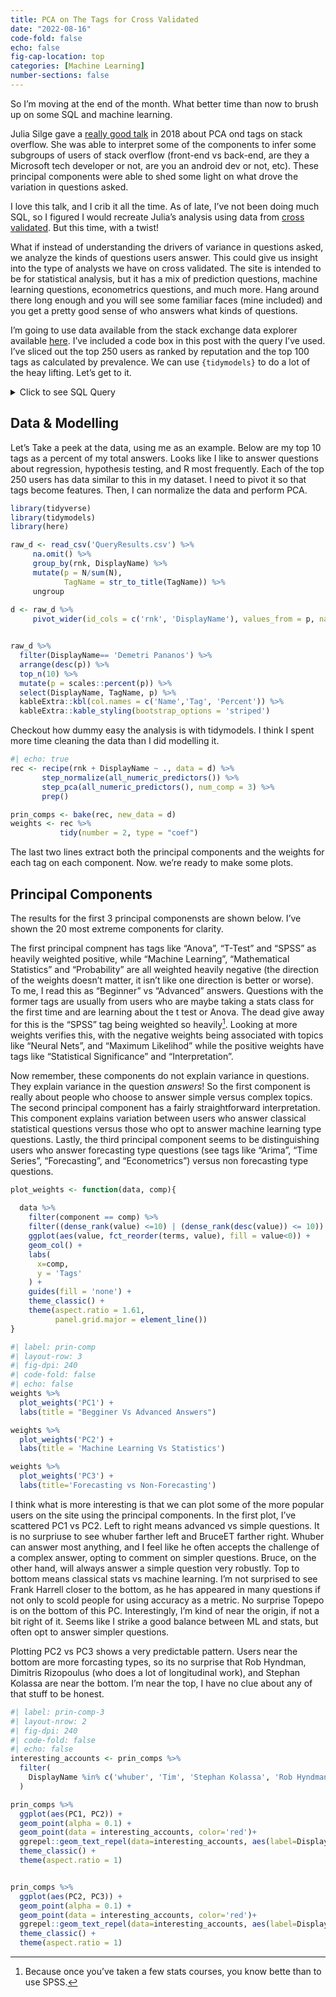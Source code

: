 ```yaml
---
title: PCA on The Tags for Cross Validated
date: "2022-08-16"
code-fold: false
echo: false
fig-cap-location: top
categories: [Machine Learning]
number-sections: false
---
```


So I'm moving at the end of the month.  What better time than now to brush up on some SQL and machine learning.


Julia Silge gave a [really good talk](https://www.rstudio.com/resources/rstudioconf-2018/understanding-pca-using-shiny-and-stack-overflow-data/) in 2018 about PCA ond tags on stack overflow.  She was able to interpret some of the components to infer some subgroups of users of stack overflow (front-end vs back-end, are they a Microsoft tech developer or not, are you an android dev or not, etc).  These principal components were able to shed some light on what drove the variation in questions asked.

I love this talk, and I crib it all the time.  As of late, I've not been doing much SQL, so I figured I would recreate Julia's analysis using data from [cross validated](https://stats.stackexchange.com/).  But this time, with a twist!

What if instead of understanding the drivers of variance in questions asked, we analyze the kinds of questions users answer.  This could give us insight into the type of analysts we have on cross validated.  The site is intended to be for statistical analysis, but it has a mix of prediction questions, machine learning questions, econometrics questions, and much more.  Hang around there long enough and you will see some familiar faces (mine included) and you get a pretty good sense of who answers what kinds of questions.

I'm going to use data available from the stack exchange data explorer available [here](https://data.stackexchange.com/).  I've included a code box in this post with the query I've used.  I've sliced out the top 250 users as ranked by reputation and the top 100 tags as calculated by prevalence. We can use `{tidymodels}` to do a lot of the heay lifting.  Let's get to it.


<details><summary>Click to see SQL Query </summary>
<p>

```
with QA_Tags as (
select

A.Id as QuestionId,
A.Title as QuestionTitle,
A.Body as QuestionBody,

B.Id as AnswerId,
B.OwnerUserId,
B.Body as AnswerBody,

C.DisplayName,
dense_rank() over (order by C.Reputation desc) as rnk,

D.TagId,
E.TagName

from
--Extract Answers from Posts Table
(select * from Posts where PostTypeId = 2)  as B
--Extract Questions from Posts Table
left join (select * from Posts where PostTypeId = 1)  as A
on  A.Id = B.ParentId
left join Users as C
on B.OwnerUserId = C.Id
left join PostTags as D
on A.Id = D.PostId
left join (select top 100 * from Tags where TagName is not NULL order by Count desc) as E
on D.TagId = E.Id)

select
rnk,
DisplayName, 
TagName,
count(distinct QuestionId) as N
from QA_tags
where rnk<=250
group by rnk, DisplayName, TagName
order by rnk
```

</p>
</details>

## Data & Modelling

Let's Take a peek at the data, using me as an example.  Below are my top 10 tags as a percent of my total answers.  Looks like I like to answer questions about regression, hypothesis testing, and R most frequently.  Each of the top 250 users has data similar to this in my dataset.  I need to pivot it so that tags become features.  Then, I can normalize the data and perform PCA.

```r

library(tidyverse)
library(tidymodels)
library(here)

raw_d <- read_csv('QueryResults.csv') %>% 
     na.omit() %>% 
     group_by(rnk, DisplayName) %>% 
     mutate(p = N/sum(N),
            TagName = str_to_title(TagName)) %>% 
     ungroup
     
d <- raw_d %>% 
     pivot_wider(id_cols = c('rnk', 'DisplayName'), values_from = p, names_from = TagName, values_fill = 0)


raw_d %>% 
  filter(DisplayName== 'Demetri Pananos') %>% 
  arrange(desc(p)) %>% 
  top_n(10) %>% 
  mutate(p = scales::percent(p)) %>% 
  select(DisplayName, TagName, p) %>% 
  kableExtra::kbl(col.names = c('Name','Tag', 'Percent')) %>% 
  kableExtra::kable_styling(bootstrap_options = 'striped')
```

Checkout how dummy easy the analysis is with tidymodels.  I think I spent more time cleaning the data than I did modelling it.

```r
#| echo: true
rec <- recipe(rnk + DisplayName ~ ., data = d) %>% 
       step_normalize(all_numeric_predictors()) %>% 
       step_pca(all_numeric_predictors(), num_comp = 3) %>% 
       prep()

prin_comps <- bake(rec, new_data = d) 
weights <- rec %>% 
           tidy(number = 2, type = "coef")
```

The last two lines extract both the principal components and the weights for each tag on each component.  Now. we're ready to make some plots.


## Principal Components

The results for the first 3 principal componensts are shown below.  I've shown the 20 most extreme components for clarity.

The first principal compnent has tags like "Anova", "T-Test" and "SPSS" as heavily weighted positive, while "Machine Learning", "Mathematical Statistics" and "Probability" are all weighted heavily negative (the direction of the weights doesn't matter, it isn't like one direction is better or worse).  To me, I read this as "Beginner" vs "Advanced" answers.  Questions with the former tags are usually from users who are maybe taking a stats class for the first time and are learning about the t test or Anova.  The dead give away for this is the "SPSS" tag being weighted so heavily[^1].  Looking at more weights verifies this, with the negative weights being associated with topics like "Neural Nets", and "Maximum Likelihod" while the positive weights have tags like "Statistical Significance" and "Interpretation".

Now remember, these components do not explain variance in questions.  They explain variance in the question *answers*!  So the first component is really about people who choose to answer simple versus complex topics.  The second principal component has a fairly straightforward interpretation.  This component explains variation between users who answer classical statistical questions versus those who opt to answer machine learning type questions.  Lastly, the third principal component seems to be distinguishing users who answer forecasting type questions (see tags like "Arima", "Time Series", "Forecasting", and "Econometrics") versus non forecasting type questions.  

[^1]: Because once you've taken a few stats courses, you know bette than to use SPSS.

```r
plot_weights <- function(data, comp){
  
  data %>% 
    filter(component == comp) %>% 
    filter((dense_rank(value) <=10) | (dense_rank(desc(value)) <= 10)) %>% 
    ggplot(aes(value, fct_reorder(terms, value), fill = value<0)) + 
    geom_col() + 
    labs(
      x=comp, 
      y = 'Tags'
    ) + 
    guides(fill = 'none') +
    theme_classic() +
    theme(aspect.ratio = 1.61, 
          panel.grid.major = element_line())  
}
```


```r
#| label: prin-comp
#| layout-row: 3
#| fig-dpi: 240
#| code-fold: false
#| echo: false
weights %>% 
  plot_weights('PC1') + 
  labs(title = "Begginer Vs Advanced Answers")

weights %>% 
  plot_weights('PC2') +
  labs(title = 'Machine Learning Vs Statistics')

weights %>% 
  plot_weights('PC3') +
  labs(title='Forecasting vs Non-Forecasting')


```

I think what is more interesting is that we can plot some of the more popular users on the site using the principal components.  In the first plot, I've scattered PC1 vs PC2.  Left to right means advanced vs simple questions.  It is no surpriuse to see whuber farther left and BruceET farther right.  Whuber can answer most anything, and I feel like he often accepts the challenge of a complex answer, opting to comment on simpler questions.  Bruce, on the other hand, will always answer a simple question very robustly. Top to bottom means classical stats vs machine learning.  I'm not surprised to see Frank Harrell closer to the bottom, as he has appeared in many questions if not only to scold people for using accuracy as a metric.  No surprise Topepo is on the bottom of this PC.  Interestingly, I'm kind of near the origin, if not a bit right of it.  Seems like I strike a good balance between ML and stats, but often opt to answer simpler questions.

Plotting PC2 vs PC3 shows a very predictable pattern.  Users near the bottom are more forcasting types, so its no surprise that Rob Hyndman, Dimitris Rizopoulus (who does a lot of longitudinal work), and Stephan Kolassa are near the bottom.  I'm near the top, I have no clue about any of that stuff to be honest.
```r
#| label: prin-comp-3
#| layout-nrow: 2
#| fig-dpi: 240
#| code-fold: false
#| echo: false
interesting_accounts <- prin_comps %>% 
  filter(
    DisplayName %in% c('whuber', 'Tim', 'Stephan Kolassa', 'Rob Hyndman', 'Frank Harrell', 'EdM', "Nick Cox", "Demetri Pananos", "Dimitris Rizopoulos", "BruceET", 'topepo')
  )

prin_comps %>% 
  ggplot(aes(PC1, PC2)) + 
  geom_point(alpha = 0.1) + 
  geom_point(data = interesting_accounts, color='red')+
  ggrepel::geom_text_repel(data=interesting_accounts, aes(label=DisplayName))+
  theme_classic() + 
  theme(aspect.ratio = 1)


prin_comps %>% 
  ggplot(aes(PC2, PC3)) + 
  geom_point(alpha = 0.1) + 
  geom_point(data = interesting_accounts, color='red')+
  ggrepel::geom_text_repel(data=interesting_accounts, aes(label=DisplayName))+
  theme_classic() + 
  theme(aspect.ratio = 1)

```
